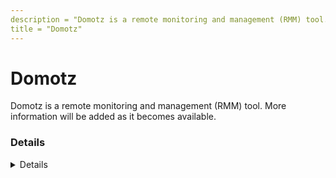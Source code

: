 ```yaml
---
description = "Domotz is a remote monitoring and management (RMM) tool. More information will be added as it becomes available."
title = "Domotz"
---
```




# Domotz

Domotz is a remote monitoring and management (RMM) tool. More information will be added as it becomes available.

### Details
<Details author={""}
         category={""}
         created={""}
         website={""}
         lastModified={"2/7/2024"}
         privileges={""}
         free={ "" }
         verification={""}
/>

#### Installation Paths
<Card code={ ["domotz.exe", "Domotz Pro Desktop App.exe", "domotz_bash.exe", "domotz*.exe", "Domotz Pro Desktop App Setup*.exe", "domotz-windows*.exe"] }/>





### Forensic Artifacts




#### Network Artifacts
<EuiSpacer size="xl"/>
<NetworkArtifactsTable data={ [{"Description": "Known remote domains", "Domains": ["*.domotz.co", "domotz.com", "*cell-1.domotz.com"], "Ports": []}] }/>




### Detections
- Detects potential network activity of Domotz RMM tool
  - [Sigma Rule](https://github.com/magicsword-io/LOLRMM/blob/main/detections/sigma/domotz_network_sigma.yml)
- Detects potential processes activity of Domotz RMM tool
  - [Sigma Rule](https://github.com/magicsword-io/LOLRMM/blob/main/detections/sigma/domotz_processes_sigma.yml)

### References
- [https://help.domotz.com/tips-tricks/unblock-outgoing-connections-on-firewall/](https://help.domotz.com/tips-tricks/unblock-outgoing-connections-on-firewall/)

